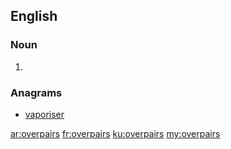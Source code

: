 ==English==

===Noun===
{{head|en}}

# {{plural of|overpair}}

===Anagrams===
* [[vaporiser#English|vaporiser]]

[[ar:overpairs]]
[[fr:overpairs]]
[[ku:overpairs]]
[[my:overpairs]]